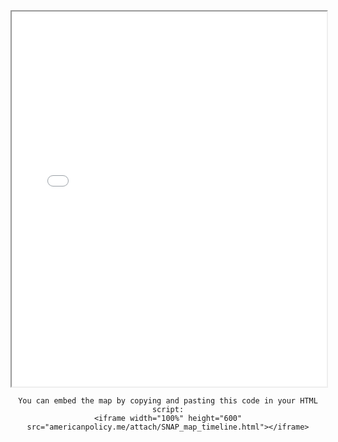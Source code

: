 <iframe width="100%" height="600" src="attach/SNAP_map_timeline.html"></iframe>
<center>
```
You can embed the map by copying and pasting this code in your HTML script:
<iframe width="100%" height="600" src="americanpolicy.me/attach/SNAP_map_timeline.html"></iframe>
```